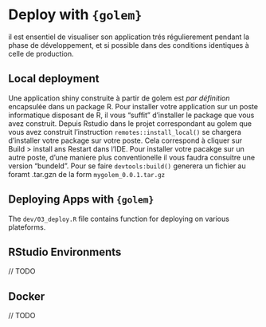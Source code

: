# Deploy with `{golem}` {#deploy-golem}


il est ensentiel de visualiser son application trés régulierement pendant la phase de développement, et si possible dans des conditions identiques à celle de production.


## Local deployment

Une application shiny construite à partir de golem est _par définition_ encapsulée dans un package R. Pour installer votre application sur un poste informatique disposant de R, il vous "suffit" d'installer le package que vous avez construit.
Depuis Rstudio dans le projet correspondant au golem que vous avez construit l'instruction `remotes::install_local()` se chargera d'installer votre package sur votre poste. Cela correspond à cliquer sur Build > install ans Restart dans l'IDE.
Pour installer votre pacakge sur un autre poste, d'une maniere plus conventionelle il vous faudra consuitre une version "bundeld". Pour se faire `devtools:build()` generera un fichier au foramt .tar.gzn de la form `mygolem_0.0.1.tar.gz`



## Deploying Apps with `{golem}`

The `dev/03_deploy.R` file contains function for deploying on various plateforms. 

## RStudio Environments

// TODO

## Docker 

// TODO